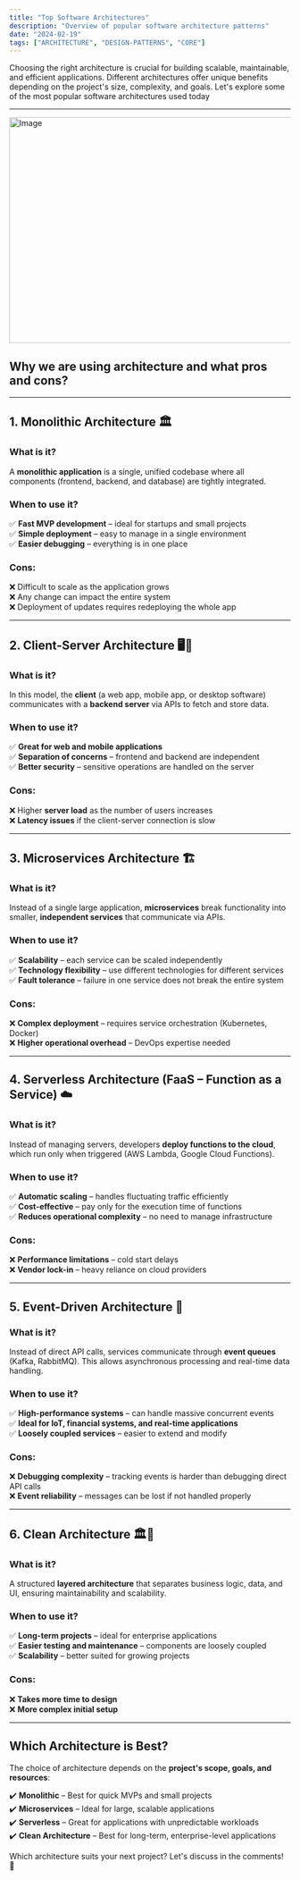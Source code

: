 ```yaml
---
title: "Top Software Architectures"
description: "Overview of popular software architecture patterns"
date: "2024-02-19"
tags: ["ARCHITECTURE", "DESIGN-PATTERNS", "CORE"]
---
```


Choosing the right architecture is crucial for building scalable, maintainable, and efficient applications. Different architectures offer unique benefits depending on the project's size, complexity, and goals. Let's explore some of the most popular software architectures used today

---

<Image src="/blog-post-top-architecture.png" width="718" height="404" alt="Image" />

## Why we are using architecture and what pros and cons?


---

## **1. Monolithic Architecture** 🏛️  
### **What is it?**  
A **monolithic application** is a single, unified codebase where all components (frontend, backend, and database) are tightly integrated.  

### **When to use it?**  
✅ **Fast MVP development** – ideal for startups and small projects  
✅ **Simple deployment** – easy to manage in a single environment  
✅ **Easier debugging** – everything is in one place  

### **Cons:**  
❌ Difficult to scale as the application grows  
❌ Any change can impact the entire system  
❌ Deployment of updates requires redeploying the whole app  

---

## **2. Client-Server Architecture** 🖥️📱  
### **What is it?**  
In this model, the **client** (a web app, mobile app, or desktop software) communicates with a **backend server** via APIs to fetch and store data.  

### **When to use it?**  
✅ **Great for web and mobile applications**  
✅ **Separation of concerns** – frontend and backend are independent  
✅ **Better security** – sensitive operations are handled on the server  

### **Cons:**  
❌ Higher **server load** as the number of users increases  
❌ **Latency issues** if the client-server connection is slow  

---

## **3. Microservices Architecture** 🏗️  
### **What is it?**  
Instead of a single large application, **microservices** break functionality into smaller, **independent services** that communicate via APIs.  

### **When to use it?**  
✅ **Scalability** – each service can be scaled independently  
✅ **Technology flexibility** – use different technologies for different services  
✅ **Fault tolerance** – failure in one service does not break the entire system  

### **Cons:**  
❌ **Complex deployment** – requires service orchestration (Kubernetes, Docker)  
❌ **Higher operational overhead** – DevOps expertise needed  

---

## **4. Serverless Architecture (FaaS – Function as a Service)** ☁️  
### **What is it?**  
Instead of managing servers, developers **deploy functions to the cloud**, which run only when triggered (AWS Lambda, Google Cloud Functions).  

### **When to use it?**  
✅ **Automatic scaling** – handles fluctuating traffic efficiently  
✅ **Cost-effective** – pay only for the execution time of functions  
✅ **Reduces operational complexity** – no need to manage infrastructure  

### **Cons:**  
❌ **Performance limitations** – cold start delays  
❌ **Vendor lock-in** – heavy reliance on cloud providers  

---

## **5. Event-Driven Architecture** 🔄  
### **What is it?**  
Instead of direct API calls, services communicate through **event queues** (Kafka, RabbitMQ). This allows asynchronous processing and real-time data handling.  

### **When to use it?**  
✅ **High-performance systems** – can handle massive concurrent events  
✅ **Ideal for IoT, financial systems, and real-time applications**  
✅ **Loosely coupled services** – easier to extend and modify  

### **Cons:**  
❌ **Debugging complexity** – tracking events is harder than debugging direct API calls  
❌ **Event reliability** – messages can be lost if not handled properly  

---

## **6. Clean Architecture** 🏛️🔄  
### **What is it?**  
A structured **layered architecture** that separates business logic, data, and UI, ensuring maintainability and scalability.  

### **When to use it?**  
✅ **Long-term projects** – ideal for enterprise applications  
✅ **Easier testing and maintenance** – components are loosely coupled  
✅ **Scalability** – better suited for growing projects  

### **Cons:**  
❌ **Takes more time to design**  
❌ **More complex initial setup**  

---

## **Which Architecture is Best?**  
The choice of architecture depends on the **project's scope, goals, and resources**:  

✔️ **Monolithic** – Best for quick MVPs and small projects  
✔️ **Microservices** – Ideal for large, scalable applications  
✔️ **Serverless** – Great for applications with unpredictable workloads  
✔️ **Clean Architecture** – Best for long-term, enterprise-level applications  

Which architecture suits your next project? Let's discuss in the comments! 🚀